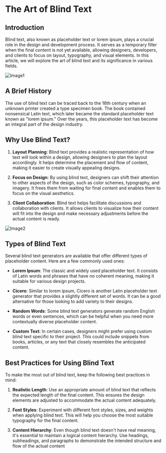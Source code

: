 
# The Art of Blind Text

## Introduction

Blind text, also known as placeholder text or lorem ipsum, plays a crucial role in the design and development process. It serves as a temporary filler when the final content is not yet available, allowing designers, developers, and clients to focus on layout, typography, and visual elements. In this article, we will explore the art of blind text and its significance in various fields.

![Image1](https://images.pexels.com/photos/1179229/pexels-photo-1179229.jpeg?auto=compress&cs=tinysrgb&w=1260&h=750&dpr=1)

## A Brief History

The use of blind text can be traced back to the 16th century when an unknown printer created a type specimen book. The book contained nonsensical Latin text, which later became the standard placeholder text known as "lorem ipsum." Over the years, this placeholder text has become an integral part of the design industry.

## Why Use Blind Text?

1. **Layout Planning**: Blind text provides a realistic representation of how text will look within a design, allowing designers to plan the layout accordingly. It helps determine the placement and flow of content, making it easier to create visually appealing designs.

2. **Focus on Design**: By using blind text, designers can shift their attention to other aspects of the design, such as color schemes, typography, and imagery. It frees them from waiting for final content and enables them to focus on the visual aesthetics.

3. **Client Collaboration**: Blind text helps facilitate discussions and collaboration with clients. It allows clients to visualize how their content will fit into the design and make necessary adjustments before the actual content is ready.

![Image2](https://images.pexels.com/photos/1083342/pexels-photo-1083342.jpeg?auto=compress&cs=tinysrgb&w=1600)

## Types of Blind Text

Several blind text generators are available that offer different types of placeholder content. Here are a few commonly used ones:

- **Lorem Ipsum**: The classic and widely used placeholder text. It consists of Latin words and phrases that have no coherent meaning, making it suitable for various design projects.

- **Cicero**: Similar to lorem ipsum, Cicero is another Latin placeholder text generator that provides a slightly different set of words. It can be a good alternative for those looking to add variety to their designs.

- **Random Words**: Some blind text generators generate random English words or even sentences, which can be helpful when you need more contextually diverse placeholder content.

- **Custom Text**: In certain cases, designers might prefer using custom blind text specific to their project. This could include snippets from books, articles, or any text that closely resembles the anticipated content.

## Best Practices for Using Blind Text

To make the most out of blind text, keep the following best practices in mind:

1. **Realistic Length**: Use an appropriate amount of blind text that reflects the expected length of the final content. This ensures the design elements are adjusted to accommodate the actual content adequately.

2. **Font Styles**: Experiment with different font styles, sizes, and weights when applying blind text. This will help you choose the most suitable typography for the final content.

3. **Content Hierarchy**: Even though blind text doesn't have real meaning, it's essential to maintain a logical content hierarchy. Use headings, subheadings, and paragraphs to demonstrate the intended structure and flow of the actual content
